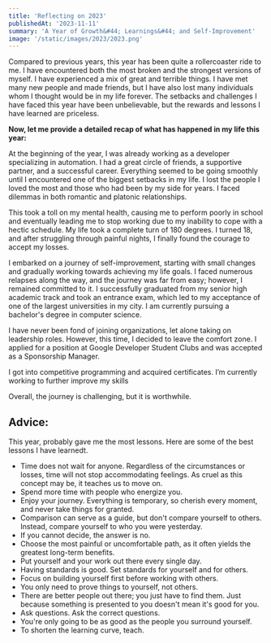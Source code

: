 ---
title: 'Reflecting on 2023'
publishedAt: '2023-11-11'
summary: 'A Year of Growth&#44; Learnings&#44; and Self-Improvement'
image: '/static/images/2023/2023.png'
---

Compared to previous years, this year has been quite a rollercoaster ride to me. I have encountered both the most broken and the strongest versions of myself. I have experienced a mix of great and terrible things. I have met many new people and made friends, but I have also lost many individuals whom I thought would be in my life forever. The setbacks and challenges I have faced this year have been unbelievable, but the rewards and lessons I have learned are priceless.

**Now, let me provide a detailed recap of what has happened in my life this year:**

At the beginning of the year, I was already working as a developer specializing in automation. I had a great circle of friends, a supportive partner, and a successful career. Everything seemed to be going smoothly until I encountered one of the biggest setbacks in my life. I lost the people I loved the most and those who had been by my side for years. I faced dilemmas in both romantic and platonic relationships.

This took a toll on my mental health, causing me to perform poorly in school and eventually leading me to stop working due to my inability to cope with a hectic schedule. My life took a complete turn of 180 degrees. I turned 18, and after struggling through painful nights, I finally found the courage to accept my losses.

I embarked on a journey of self-improvement, starting with small changes and gradually working towards achieving my life goals. I faced numerous relapses along the way, and the journey was far from easy; however, I remained committed to it. I successfully graduated from my senior high academic track and took an entrance exam, which led to my acceptance of one of the largest universities in my city. I am currently pursuing a bachelor's degree in computer science.

I have never been fond of joining organizations, let alone taking on leadership roles. However, this time, I decided to leave the comfort zone. I applied for a position at Google Developer Student Clubs and was accepted as a Sponsorship Manager.

I got into competitive programming and acquired certificates. I’m currently working to further improve my skills


Overall, the journey is challenging, but it is worthwhile.


## Advice:


This year, probably gave me the most lessons. Here are some of the best lessons I have learnedt.


- Time does not wait for anyone. Regardless of the circumstances or losses, time will not stop accommodating feelings. As cruel as this concept may be, it teaches us to move on.
- Spend more time with people who energize you.
- Enjoy your journey. Everything is temporary, so cherish every moment, and never take things for granted.
- Comparison can serve as a guide, but don't compare yourself to others. Instead, compare yourself to who you were yesterday.
- If you cannot decide, the answer is no.
- Choose the most painful or uncomfortable path, as it often yields the greatest long-term benefits.
- Put yourself and your work out there every single day.
- Having standards is good. Set standards for yourself and for others.
- Focus on building yourself first before working with others.
- You only need to prove things to yourself, not others.
- There are better people out there; you just have to find them. Just because something is presented to you doesn't mean it's good for you.
- Ask questions. Ask the correct questions.
- You're only going to be as good as the people you surround yourself.
- To shorten the learning curve, teach.
